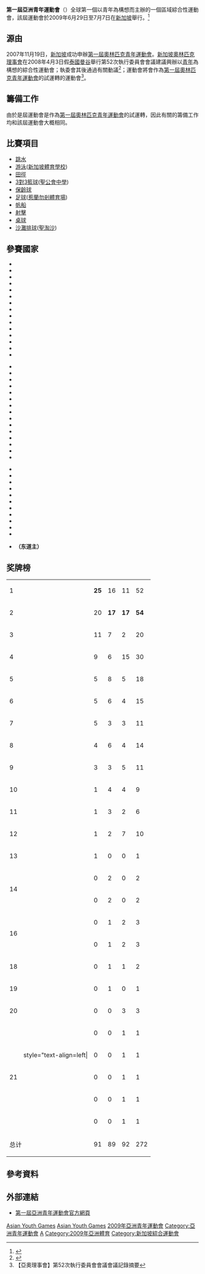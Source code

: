 {{noteTA|G1=Sports|G2=IT}}
{{Asiad infobox
|Name= 第一屆亞洲青年運動會
|Logo= Singapore 2009 Asian Youth Games logo.svg
|Size= 200
|Host City ={{SIN}}
|Motto=亞洲的青年，我們的未來（{{lang-en|Asia's Youth,Our Future}}）
|Nations participating  = 43
|Athletes participating = 1237
|Events=9大項90小項
|Opening ceremony=2009年6月29日
|Closing ceremony=2009年7月7日
|Officially opened by=[[新加坡總理|新加坡總理]] [[李顯龍|李顯龍]]
|Torch = [[陶李|陶李]], [[王雷明|王雷明]], [[徐湘瑋|徐湘瑋]]
|Stadium=[[新加坡室内体育馆|新加坡室内体育馆]]
|next=[[2013年亞洲青年運動會|2013年南京]]}}

<div>
{{Location map+|Singapore|width=250|float=none}
 |alt=Location of Singapore,Singapore
 |caption=新加坡在新加坡的位置
 |places=
  {{Location map~ | Singapore
   | label = 新加坡
   | background=white
    | lat_deg = 1.38
    | lon_deg = 103.80}}
    | link=[[新加坡|新加坡]]
}}
</div> 

'''第一屆亞洲青年運動會'''（{{lang-en|'''I Asian Youth Games'''}}）全球第一個以青年為構想而主辦的一個區域綜合性運動會，該屆運動會於2009年6月29日至7月7日在[[新加坡|新加坡]]舉行。<ref>{{cite web|url=http://www.channelnewsasia.com/stories/singaporelocalnews/view/389909/1/.html|title=S'pore starts preparations for Asian Youth Games 2009; logo launched|publisher=Channel NewsAsia|date=November 14, 2008|accessdate=December 8, 2008|last=Ti|first=Yean|archive-date=2012-10-18|archive-url=https://web.archive.org/web/20121018142212/http://www.channelnewsasia.com/stories/singaporelocalnews/view/389909/1/.html|dead-url=no}}</ref>

== 源由 ==
2007年11月19日，[[新加坡|新加坡]]成功申辦[[2010年夏季奧林匹克青年運動會|第一屆奧林匹克青年運動會]]。[[新加坡奧林匹克理事會|新加坡奧林匹克理事會]]在2008年4月3日假[[泰國|泰國]][[曼谷|曼谷]]舉行第52次執行委員會會議建議興辦以[[青年|青年]]為構想的綜合性運動會；執委會其後通過有關動議<ref>{{Cite web |url=http://www.macaodaily.com/html/2008-04/04/content_155182.htm |title=【澳門日報】亞奧新辦亞青運動會 |accessdate=2008-10-13 |archive-date=2008-10-26 |archive-url=https://web.archive.org/web/20081026100431/http://www.macaodaily.com/html/2008-04/04/content_155182.htm |dead-url=yes }}</ref>；運動會將會作為[[2010年夏季奧林匹克青年運動會|第一屆奧林匹克青年運動會]]的試運轉的運動會<ref>【亞奧理事會】第52次執行委員會會議會議記錄摘要</ref>。

== 籌備工作 ==
{{main|2010年夏季奧林匹克青年運動會#籌備工作}}
由於是屆運動會是作為[[2010年夏季奧林匹克青年運動會|第一屆奧林匹克青年運動會]]的試運轉，因此有關的籌備工作均和該屆運動會大概相同。

== 比賽項目 ==
*[[2009年亞洲青年運動會跳水比賽|跳水]]
*[[2009年亞洲青年運動會游泳比賽|游泳]]([[新加坡體育學校|新加坡體育學校]])
*[[2009年亞洲青年運動會田徑比賽|田徑]]
*[[2009年亞洲青年運動會3對3籃球比賽|3對3籃球]]([[聖公會中學|聖公會中學]])
*[[2009年亞洲青年運動會保齡球比賽|保齡球]]
*[[2009年亞洲青年運動會足球比賽|足球]]([[惹蘭勿剎體育場|惹蘭勿剎體育場]])
*[[2009年亞洲青年運動會帆船比賽|帆船]]
*[[2009年亞洲青年運動會射擊比賽|射擊]]
*[[2009年亞洲青年運動會桌球比賽|桌球]]
*[[2009年亞洲青年運動會沙灘排球比賽|沙灘排球]]([[聖淘沙|聖淘沙]])

== 參賽國家 ==

{{col-begin}}
{{Col-3}}
*{{flagIOC2|BAN|2009年亞洲青年運動會|12}}
*{{flagIOC2|BHU|2009年亞洲青年運動會|2}}
*{{flagIOC2|BRN|2009年亞洲青年運動會|22}}
*{{flagIOC2|BRU|2009年亞洲青年運動會|2}}
*{{flagIOC2|CAM|2009年亞洲青年運動會|3}}
*{{flagIOC2|CHN|2009年亞洲青年運動會|81}}
*{{flagIOC2|HKG|2009年亞洲青年運動會|46}}
*{{flagIOC2|IND|2009年亞洲青年運動會|48}}
*{{flagIOC2|INA|2009年亞洲青年運動會|44}}
*{{flagIOC2|IRI|2009年亞洲青年運動會|54}}
*{{flagIOC2|IRQ|2009年亞洲青年運動會|6}}
*{{flagIOC2|JOR|2009年亞洲青年運動會|8}}
*{{flagIOC2|JPN|2009年亞洲青年運動會|38}}
*{{flagIOC2|KAZ|2009年亞洲青年運動會|34}}
*{{flagIOC2|KGZ|2009年亞洲青年運動會|26}}
{{Col-3}}
*{{flagIOC2|KOR|2009年亞洲青年運動會|73}}
*{{flagIOC2|KSA|2009年亞洲青年運動會|33}}
*{{flagIOC2|KUW|2009年亞洲青年運動會|35}}
*{{flagIOC2|LAO|2009年亞洲青年運動會|21}}
*{{flagIOC2|LIB|2009年亞洲青年運動會|2}}
*{{flagIOC2|MAC|2009年亞洲青年運動會|32}}
*{{flagIOC2|MAS|2009年亞洲青年運動會|27}}
*{{flagIOC2|MDV|2009年亞洲青年運動會|7}}
*{{flagIOC2|MGL|2009年亞洲青年運動會|27}}
*{{flagIOC2|MYA|2009年亞洲青年運動會|21}}
*{{flagIOC2|NEP|2009年亞洲青年運動會|21}}
*{{flagIOC2|OMA|2009年亞洲青年運動會|6}}
*{{flagIOC2|PHI|2009年亞洲青年運動會|59}}
*{{flagIOC2|PLE|2009年亞洲青年運動會|9}}
*{{flagIOC2|PRK|2009年亞洲青年運動會|27}}
{{Col-3}}
*{{flagIOC2|QAT|2009年亞洲青年運動會|31}}
*{{flagIOC2|SRI|2009年亞洲青年運動會|30}}
*{{flagIOC2|SYR|2009年亞洲青年運動會|7}}
*{{flagIOC2|TJK|2009年亞洲青年運動會|2}}
*{{flagIOC2|THA|2009年亞洲青年運動會|79}}
*{{flagIOC2|TKM|2009年亞洲青年運動會|2}}
*{{flagIOC2|TPE|2009年亞洲青年運動會|61}}
*{{flagIOC2|UAE|2009年亞洲青年運動會|18}}
*{{flagIOC2|UZB|2009年亞洲青年運動會|32}}
*{{flagIOC2|VIE|2009年亞洲青年運動會|28}}
*{{flagIOC2|YEM|2009年亞洲青年運動會|4}}
*{{flagIOC2|SIN|2009年亞洲青年運動會|90}}'''（东道主）'''
{{col-end}}

== 奖牌榜 ==

{| {{RankedMedalTable}}
|-
|1||style="text-align=left"|{{flagIOC2team|CHN|2009年亚洲青年运动会}} || '''25''' ||16 ||11 || 52
|-
|2||style="text-align=left"|{{flagIOC2team|KOR|2009年亚洲青年运动会}} || 20 ||'''17''' ||'''17''' || '''54'''
|-
|3||style="text-align=left"|{{flagIOC2team|THA|2009年亚洲青年运动会}} || 11 || 7 || 2 || 20
|-style="background:#ccccff"
|4||style="text-align=left"|{{flagIOC2team|SIN|2009年亚洲青年运动会}} || 9 || 6 || 15 || 30
|-
|5||style="text-align=left"|{{flagIOC2team|HKG|2009年亚洲青年运动会}} || 5 || 8 || 5 || 18
|-
|6||style="text-align=left"|{{flagIOC2team|JPN|2009年亚洲青年运动会}} || 5 || 6 || 4 || 15
|-
|7||style="text-align=left"|{{flagIOC2team|IND|2009年亚洲青年运动会}} || 5 || 3 || 3 || 11
|- 
|8||style="text-align=left"|{{flagIOC2team|KAZ|2009年亚洲青年运动会}} || 4 || 6 || 4 || 14
|- 
|9||style="text-align=left"|{{flagIOC2team|KUW|2009年亚洲青年运动会}} || 3 || 3 || 5 || 11
|-
|10||style="text-align=left"|{{flagIOC2team|PRK|2009年亚洲青年运动会}} || 1 || 4 || 4 || 9
|-
|11||style="text-align=left"|{{flagIOC2team|IRI|2009年亚洲青年运动会}} || 1 || 3 || 2 || 6
|-
|12||style="text-align=left"|{{flagIOC2team|TPE|2009年亚洲青年运动会}} || 1 || 2 || 7 || 10
|-
|13||style="text-align=left"|{{flagIOC2team|YEM|2009年亚洲青年运动会}} || 1 || 0 || 0 || 1
|- 
|rowspan=2|14||style="text-align=left"|{{flagIOC2team|QAT|2009年亚洲青年运动会}} || 0 || 2 || 0 || 2
|- 
|style="text-align=left"|{{flagIOC2team|VIE|2009年亚洲青年运动会}} || 0 || 2 || 0 || 2
|-
|rowspan=2|16||style="text-align=left"|{{flagIOC2team|KSA|2009年亚洲青年运动会}} || 0 || 1 || 2 || 3
|-
|style="text-align=left"|{{flagIOC2team|SRI|2009年亚洲青年运动会}} || 0 || 1 || 2 || 3
|-
|18||style="text-align=left"|{{flagIOC2team|PHI|2009年亚洲青年运动会}} || 0 || 1 || 1 || 2
|-
|19||style="text-align=left"|{{flagIOC2team|MAC|2009年亚洲青年运动会}} || 0 || 1 || 0 || 1
|-
|20||style="text-align=left"|{{flagIOC2team|UZB|2009年亚洲青年运动会}} || 0 || 0 || 3 || 3
|-
|rowspan=5|21||style="text-align=left"|{{flagIOC2team|BRN|2009年亚洲青年运动会}} || 0 || 0 || 1 || 1
|-
|style="text-align=left|{{flagIOC2team|INA|2009年亚洲青年运动会}} || 0 || 0 || 1 || 1
|-
|style="text-align=left"|{{flagIOC2team|MAS|2009年亚洲青年运动会}} || 0 || 0 || 1 || 1
|-
|style="text-align=left"|{{flagIOC2team|MYA|2009年亚洲青年运动会}} || 0 || 0 || 1 || 1
|-
|style="text-align=left"|{{flagIOC2team|PAK|2009年亚洲青年运动会}} || 0 || 0 || 1 || 1
|-
!colspan=2| 总计|| 91 || 89 || 92 || 272
|}

== 參考資料 ==
<references />

== 外部連結 ==
* [https://web.archive.org/web/20150710015914/http://www.ayg2009.sg/ 第一屆亞洲青年運動會官方網頁]
{{2009年亞洲青年運動會項目}}

{{亞洲運動會}}

[[Category:2009年綜合運動會|Asian Youth Games]]
[[Category:2009年新加坡體育|Asian Youth Games]]
[[Category:2009年亞洲青年運動會|]]
[[Category:亞洲青年運動會|Category:亞洲青年運動會]]
[[Category:新加坡主辦的國際體育賽事|A]]
[[Category:2009年亞洲體育|Category:2009年亞洲體育]]
[[Category:新加坡綜合運動會|Category:新加坡綜合運動會]]